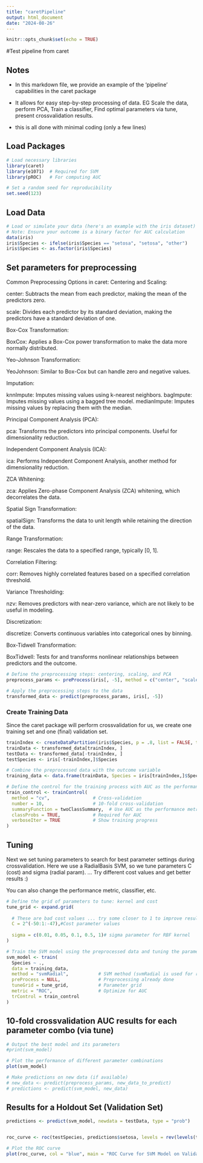 ```yaml
---
title: "caretPipeline"
output: html_document
date: "2024-08-26"
---
```


```r
knitr::opts_chunk$set(echo = TRUE)
```

#Test pipeline from caret

## Notes

- In this markdown file, we provide an example of the 'pipeline' capabilities in the caret package

- It allows for easy step-by-step processing of data. EG Scale the data, perform PCA, Train a classifier, Find optimal parameters via tune, present crossvalidation results. 

- this is all done with minimal coding (only a few lines)


## Load Packages

```r
# Load necessary libraries
library(caret)
library(e1071)  # Required for SVM
library(pROC)   # For computing AUC

# Set a random seed for reproducibility
set.seed(123)
```


## Load Data

```r


# Load or simulate your data (here's an example with the iris dataset)
# Note: Ensure your outcome is a binary factor for AUC calculation
data(iris)
iris$Species <- ifelse(iris$Species == "setosa", "setosa", "other")
iris$Species <- as.factor(iris$Species)

```

## Set parameters for preprocessing 


Common Preprocessing Options in caret:
Centering and Scaling:

center: Subtracts the mean from each predictor, making the mean of the predictors zero.

scale: Divides each predictor by its standard deviation, making the predictors have a standard deviation of one.

Box-Cox Transformation:

BoxCox: Applies a Box-Cox power transformation to make the data more normally distributed.

Yeo-Johnson Transformation:

YeoJohnson: Similar to Box-Cox but can handle zero and negative values.

Imputation:

knnImpute: Imputes missing values using k-nearest neighbors.
bagImpute: Imputes missing values using a bagged tree model.
medianImpute: Imputes missing values by replacing them with the median.

Principal Component Analysis (PCA):

pca: Transforms the predictors into principal components. Useful for dimensionality reduction.

Independent Component Analysis (ICA):

ica: Performs Independent Component Analysis, another method for dimensionality reduction.

ZCA Whitening:

zca: Applies Zero-phase Component Analysis (ZCA) whitening, which decorrelates the data.

Spatial Sign Transformation:

spatialSign: Transforms the data to unit length while retaining the direction of the data.

Range Transformation:

range: Rescales the data to a specified range, typically [0, 1].

Correlation Filtering:

corr: Removes highly correlated features based on a specified correlation threshold.

Variance Thresholding:

nzv: Removes predictors with near-zero variance, which are not likely to be useful in modeling.

Discretization:

discretize: Converts continuous variables into categorical ones by binning.

Box-Tidwell Transformation:

BoxTidwell: Tests for and transforms nonlinear relationships between predictors and the outcome.

```r


# Define the preprocessing steps: centering, scaling, and PCA
preprocess_params <- preProcess(iris[, -5], method = c("center", "scale", "pca"))

# Apply the preprocessing steps to the data
transformed_data <- predict(preprocess_params, iris[, -5])

```

### Create Training Data

Since the caret package will perform crossvalidation for us, we create one training set and one (final) validation set. 

```r

trainIndex <- createDataPartition(iris$Species, p = .8, list = FALSE, times = 1)
trainData <- transformed_data[trainIndex, ]
testData <- transformed_data[-trainIndex, ]
testSpecies <- iris[-trainIndex,]$Species

# Combine the preprocessed data with the outcome variable
training_data <- data.frame(trainData, Species = iris[trainIndex,]$Species)

# Define the control for the training process with AUC as the performance metric
train_control <- trainControl(
  method = "cv",                # Cross-validation
  number = 10,                  # 10-fold cross-validation
  summaryFunction = twoClassSummary,  # Use AUC as the performance metric
  classProbs = TRUE,            # Required for AUC
  verboseIter = TRUE            # Show training progress
)

```

## Tuning

Next we set tuning parameters to search for best parameter settings during crossvalidation. Here we use a RadialBasis SVM, so we tune parameters C (cost) and sigma (radial param). ... Try different cost values and get better results :)

You can also change the performance metric, classifier, etc.

```r
# Define the grid of parameters to tune: kernel and cost
tune_grid <- expand.grid(
  
  # These are bad cost values ... try some closer to 1 to improve results :)
  C = 2^(-50:1:-47),#Cost parameter values
  
  sigma = c(0.01, 0.05, 0.1, 0.5, 1)# sigma parameter for RBF kernel
)

# Train the SVM model using the preprocessed data and tuning the parameters
svm_model <- train(
  Species ~ ., 
  data = training_data, 
  method = "svmRadial",           # SVM method (svmRadial is used for radial kernel)
  preProcess = NULL,              # Preprocessing already done
  tuneGrid = tune_grid,           # Parameter grid
  metric = "ROC",                 # Optimize for AUC
  trControl = train_control
)

```

## 10-fold crossvalidation AUC results for each parameter combo (via tune)

```r

# Output the best model and its parameters
#print(svm_model)

# Plot the performance of different parameter combinations
plot(svm_model)

# Make predictions on new data (if available)
# new_data <- predict(preprocess_params, new_data_to_predict)
# predictions <- predict(svm_model, new_data)
```


## Results for a Holdout Set (Validation Set)

```r
predictions <- predict(svm_model, newdata = testData, type = "prob")


roc_curve <- roc(testSpecies, predictions$setosa, levels = rev(levels(testSpecies)))

# Plot the ROC curve
plot(roc_curve, col = "blue", main = "ROC Curve for SVM Model on Validation Set")

```

